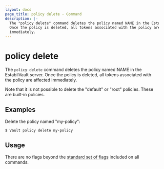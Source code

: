 ```yaml
---
layout: docs
page_title: policy delete - Command
description: |-
  The "policy delete" command deletes the policy named NAME in the EstabilVault server.
  Once the policy is deleted, all tokens associated with the policy are affected
  immediately.
---
```


# policy delete

The `policy delete` command deletes the policy named NAME in the EstabilVault server.
Once the policy is deleted, all tokens associated with the policy are affected
immediately.

Note that it is not possible to delete the "default" or "root" policies. These
are built-in policies.

## Examples

Delete the policy named "my-policy":

```shell-session
$ Vault policy delete my-policy
```

## Usage

There are no flags beyond the [standard set of flags](/docs/commands)
included on all commands.
